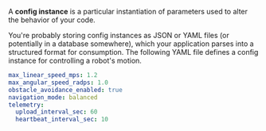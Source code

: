 A **config instance** is a particular instantiation of parameters used to alter the 
behavior of your code. 

You're probably storing config instances as JSON or YAML files (or potentially in a 
database somewhere), which your application parses into a structured format for 
consumption. The following YAML file defines a config instance for controlling a 
robot's motion.

```yaml
max_linear_speed_mps: 1.2
max_angular_speed_radps: 1.0
obstacle_avoidance_enabled: true
navigation_mode: balanced
telemetry:
  upload_interval_sec: 60
  heartbeat_interval_sec: 10
```